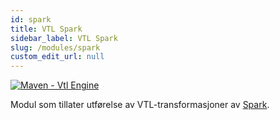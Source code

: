 ```yaml
---
id: spark
title: VTL Spark
sidebar_label: VTL Spark
slug: /modules/spark
custom_edit_url: null
---
```


[![Maven - Vtl Engine](https://maven-badges.herokuapp.com/maven-central/fr.insee.trevas/vtl-spark/badge.svg)](https://maven-badges.herokuapp.com/maven-central/fr.insee.trevas/vtl-spark)

Modul som tillater utførelse av VTL-transformasjoner av [Spark](https://spark.apache.org/).
